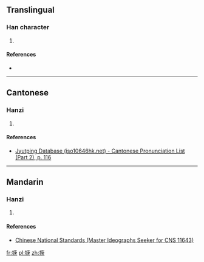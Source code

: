 ==Translingual==

===Han character===
{{Han char|rn=64|rad=手|as=08|sn=11|four=|canj=手戈中人 (QILO)|ids=⿰[[扌]][[庚]]}}

# {{defn|Han|sort=手08}}

====References====
* {{Han ref|kx=0440.181|hdz=31904.031|uh=63B6|ud=25526}}

----

==Cantonese==

===Hanzi===
{{yue-hanzi|jyut=[[zit6]]|y=jit6}}

# {{defn|lang=yue|sort=手08}}

====References====
*[http://www.iso10646hk.net/jp/document/download.jsp Jyutping Database (iso10646hk.net) - Cantonese Pronunciation List (Part 2), p. 116]

----

==Mandarin==

===Hanzi===
{{cmn-hanzi|pin=[[jié]] ([[jie2]])|wg=chieh<sup>2</sup>}}

# {{defn|lang=cmn|sort=手08}}

====References====
*[http://www.cns11643.gov.tw/AIDB/query_general_view.do?page=3&code=647E Chinese National Standards (Master Ideographs Seeker for CNS 11643)]

[[fr:掶]]
[[pl:掶]]
[[zh:掶]]